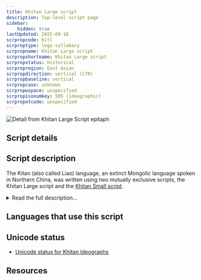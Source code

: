 ```yaml
---
title: Khitan Large script
description: Top-level script page
sidebar:
    hidden: true
lastUpdated: 2025-09-16
scrpropcode: Kitl
scrproptype: logo-syllabary
scrpropname: Khitan Large script
scrpropshortname: Khitan Large script
scrpropstatus: Historical
scrpropregion: East Asian
scrpropdirection: vertical (LTR)
scrpropbaseline: vertical
scrpropcase: unknown
scrpropwspace: unspecified
scrpropisonumkey: 505 (ideographic)
scrpropotcode: unspecified
---
```



![](../images/kitl-sample.jpg "Detail from Khitan Large Script epitaph")

## Script details

<ScriptDetails />

## Script description

The Kitan (also called Liao) language, an extinct Mongolic language spoken in Northern China, was written using two mutually exclusive scripts, the Khitan Large script and the [Khitan Small script](/scrlang/scripts/kits).

<details>
<summary>Read the full description...</summary>The Khitan Large script was created in 920 at the request of the Emperor Taizu. It was written in vertical columns using between 830-1000 characters. There is some debate as to whether the _Gu taishi mingshi ji_ inscription, which has been lost, was genuine or not. The controversy surrounding this inscription calls into question the reliability of about 170 characters.

Almost all attested examples of the script are in the form of inscriptions, with the exception of a manuscript book held at the Institute of Oriental Manuscripts of the Russian Academy of Sciences, Saint Petersburg.

Most Khitan Large characters were logograms, but ideograms and syllabograms may also have been used to fulfill grammatical functions. Some characters were based on Chinese characters but most were novel creations.

The Khitan Empire was destroyed in 1125 AD by the Jurchen, who continued to use the script until 1191 when it was suppressed by an imperial order.

Neither of the Khitan scripts has been fully deciphered.
</details>

## Languages that use this script

<WsList script='Kitl' wsMax='5' />

## Unicode status

- [Unicode status for Khitan Ideographs](/scrlang/unicode/z-khitan-ideographs-unicode)


## Resources

<ScriptResources detailSummary='seemore' />

